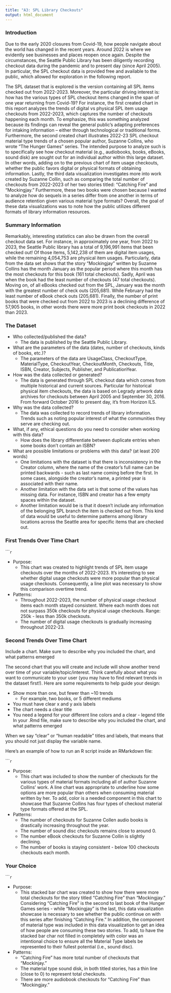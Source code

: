 ```yaml
---
title: "A3: SPL Library Checkouts"
output: html_document
---
```


### Introduction

Due to the early 2020 closures from Covid-19, how people navigate about the world has changed in the recent years. Around 2022 is where we evidently see businesses and places reopen once again. Despite the circumstances, the Seattle Public Library has been diligently recording checkout data during the pandemic and to present day (since April 2005). In particular, the SPL checkout data is provided free and available to the public, which allowed for exploration in the following report.

The SPL dataset that is explored is the version containing all SPL items checked out from 2022-2023. Moreover, the particular driving interest is: how has the various types of SPL checkout items changed in the span of one year returning from Covid-19? For instance, the first created chart in this report analyzes the trends of digital vs physical SPL item usage checkouts from 2022-2023, which captures the number of checkouts happening each month. To emphasize, this was something analyzed because its findings can reveal the general public’s adapting preferences for intaking information – either through technological or traditional forms. Furthermore, the second created chart illustrates 2022-23 SPL checkout material type trends of a chosen popular author, Suzanne Collins, who wrote “The Hunger Games” series. The intended purpose to analyze such is to specifically see how checkout material (e.g., audiobooks, books, eBooks, sound disk) are sought out for an individual author within this large dataset. In other words, adding on to the previous chart of item usage checkouts, whether the public favors digital or physical formats of obtaining information. Lastly, the third data visualization investigates more into work created by Suzanne Collin, such as comparing the total number of checkouts from 2022-2023 of her two stories titled: “Catching Fire” and “Mockingjay.” Furthermore, these two books were chosen because I wanted to analyze how do sequels in a series differ from one another in terms of audience retention given various material type formats? Overall, the goal of these data visualizations was to note how the public utilizes different formats of library information resources. 

### Summary Information

Remarkably, interesting statistics can also be drawn from the overall checkout data set. For instance, in approximately one year, from 2022 to 2023, the Seattle Public library has a total of 9,196,991 items that been checked out! Of those items, 5,142,238 of them are digital item usages, while the remaining 4,054,753 are physical item usages. Particularly, data from the data set shows that the story “Mockingjay” written by Suzanne Collins has the month January as the popular period where this month has the most checkouts for this book (161 total checkouts). Sadly, April was when the book had the least number of checkouts (47 total checkouts). Moving on, of all eBooks checked out from the SPL, January was the month with the greatest number of check outs (205,681). While February had the least number of eBook check outs (205,681). Finally, the number of print books that were checked out from 2022 to 2023 is a declining difference of 57,905 books, in other words there were more print book checkouts in 2022 than 2023. 

### The Dataset

- Who collected/published the data?
  - The data is published by the Seattle Public Library.
- What are the parameters of the data (dates, number of checkouts, kinds of books, etc.)?
  - The parameters of the data are UsageClass, CheckoutType, MaterialType, CheckoutYear, CheckoutMonth, Checkouts, Title, ISBN, Creator, Subjects, Publisher, and PublicationYear.
- How was the data collected or generated?  
  - The data is generated through SPL checkout data which comes from multiple historical and current sources. Particular for historical physical item checkouts, the data is based on Legrady artwork data archives for checkouts between April 2005 and September 30, 2016. From forward October 2016 to present day, it's from Horizon ILS.
- Why was the data collected?  
  - The data was collected to record trends of library information. Trends such as noting popular interest of what the communities they serve are checking out. 
- What, if any, ethical questions do you need to consider when working with this data?  
  - How does the library differentiate between duplicate entries when some books don't contain an ISBN?
- What are possible limitations or problems with this data?   (at least 200 words)
  - One limitations with the dataset is that there is inconsistency in the Creator column, where the name of the creator's full name can be printed backwards - such as last name coming before the first. In some cases, alongside the creator's name, a printed year is associated with their name.
  - Another limitation with the data set is that some of the values has missing data. For instance, ISBN and creator has a few empty spaces within the dataset.
  - Another limitation would be is that it doesn't include any information of the belonging SPL branch the item is checked out from. This kind of data would be useful to determine patterns among library locations across the Seattle area for specific items that are checked out.

### First Trends Over Time Chart

``````r
```

- Purpose:
  - This chart was created to highlight trends of SPL item usage checkouts over the months of 2022-2023. It's interesting to see whether digital usage checkouts were more popular than physical usage checkouts. Consequently, a line plot was necessary to show this comparison overtime trend.


- Patterns:
  - Throughout 2022-2023, the number of physical usage checkout items each month stayed consistent. Where each month does not not surpass 350k checkouts for physical usage checkouts. Range: 250k - less than 350k checkouts.
  - The number of digital usage checkouts is gradually increasing throughout 2022-23. 

### Second Trends Over Time Chart

Include a chart. Make sure to describe why you included the chart, and what patterns emerged

The second chart that you will create and include will show another trend over time of your variable/topic/interest. Think carefully about what you want to communicate to your user (you may have to find relevant trends in the dataset first!). Here are some requirements to help guide your design:

- Show more than one, but fewer than ~10 trends
  - For example, two books, or 5 different mediums
- You must have clear x and y axis labels
- The chart needs a clear title 
- You need a legend for your different line colors and a clear - legend title
In your .Rmd file, make sure to describe why you included the chart, and what patterns emerged

When we say "clear" or "human readable" titles and labels, that means that you should not just display the variable name.

Here's an example of how to run an R script inside an RMarkdown file:

``````r
```

- Purpose:
  - This chart was included to show the number of checkouts for the various types of material formats including all of author Suzanne Collins' work. A line chart was appropriate to underline how some options are more popular than others when consuming material written by her. To add, color is a needed component in this chart to showcase that Suzanne Collins has four types of checkout material type formats offered at the SPL.
  
- Patterns:
  - The number of checkouts for Suzanne Collen audio books is drastically increasing throughout the year.
  - The number of sound disc checkouts remains close to around 0.
  - The number eBook checkouts for Suzanne Collin is slightly declining.
  - The number of books is staying consistent - below 100 checkouts checkouts each month. 
  
### Your Choice

``````r
```

- Purpose:
  - This stacked bar chart was created to show how there were more total checkouts for the story titled "Catching Fire" than "Mockingjay." Considering "Catching Fire" is the second to last book of the Hunger Games series - while "Mockingjay" is the last, this data visualization showcase is necessary to see whether the public continue on with this series after finishing "Catching Fire." In addition, the component of material type was included in this data visualization to get an idea of how people are consuming these two stories. To add, to have the stacked bar char not filled in completely with color was an intentional choice to ensure all the Material Type labels be represented to their fullest potential (i.e., sound disc).
  
- Patterns:
  - "Catching Fire" has more total number of checkouts that "Mockinjay."
  - The material type sound disk, in both titled stories, has a thin line (close to 0) to represent total checkouts.
  - There are more audiobook checkouts for "Catching Fire" than "Mockingjay."
  